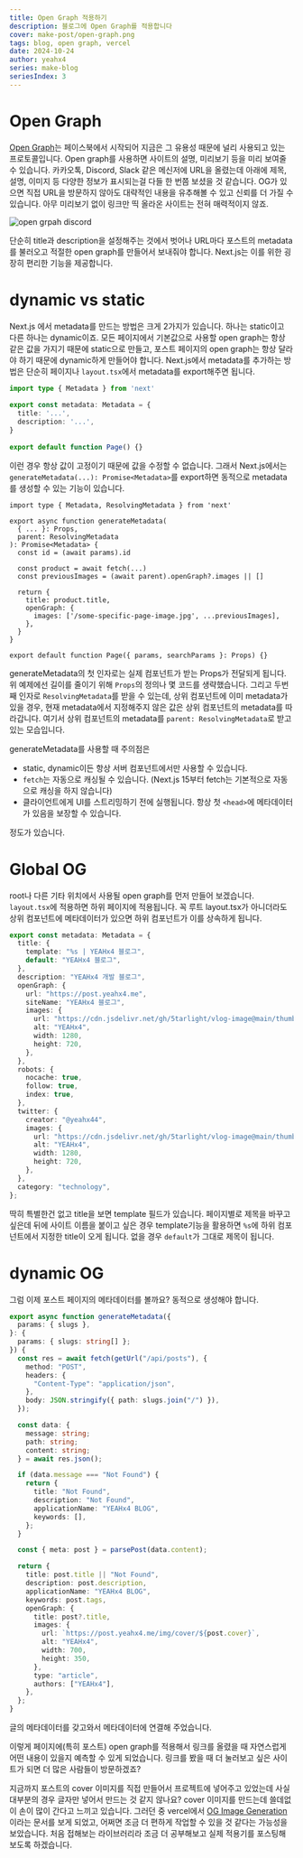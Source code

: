 ```yaml
---
title: Open Graph 적용하기
description: 블로그에 Open Graph를 적용합니다
cover: make-post/open-graph.png
tags: blog, open graph, vercel
date: 2024-10-24
author: yeahx4
series: make-blog
seriesIndex: 3
---
```


# Open Graph

[Open Graph](https://ogp.me/)는 페이스북에서 시작되어 지금은 그 유용성 때문에
널리 사용되고 있는 프로토콜입니다. Open graph를 사용하면 사이트의 설명, 미리보기 등을
미리 보여줄 수 있습니다. 카카오톡, Discord, Slack 같은 메신저에 URL을 올렸는데
아래에 제목, 설명, 이미지 등 다양한 정보가 표시되는걸 다들 한 번쯤 보셨을 것 같습니다.
OG가 있으면 직접 URL을 방문하지 않아도 대략적인 내용을 유추해볼 수 있고 신뢰를 더 가질
수 있습니다. 아무 미리보기 없이 링크만 띡 올라온 사이트는 전혀 매력적이지 않죠.

![open grpah discord](/img/make-blog/open-graph/og-discord.png)

단순히 title과 description을 설정해주는 것에서 벗어나 URL마다 포스트의 metadata를
불러오고 적절한 open graph를 만들어서 보내줘야 합니다. Next.js는 이를 위한 굉장히
편리한 기능을 제공합니다.

# dynamic vs static

Next.js 에서 metadata를 만드는 방법은 크게 2가지가 있습니다. 하나는 static이고
다른 하나는 dynamic이죠. 모든 페이지에서 기본값으로 사용할 open graph는 항상 같은
값을 가지기 때문에 static으로 만들고, 포스트 페이지의 open graph는 항상 달라야 하기
때문에 dynamic하게 만들어야 합니다. Next.js에서 metadata를 추가하는 방법은 단순히
페이지나 `layout.tsx`에서 metadata를 export해주면 됩니다.

```ts
import type { Metadata } from 'next'
 
export const metadata: Metadata = {
  title: '...',
  description: '...',
}
 
export default function Page() {}
```

이런 경우 항상 값이 고정이기 때문에 값을 수정할 수 없습니다. 그래서 Next.js에서는
`generateMetadata(...): Promise<Metadata>`를 export하면 동적으로
metadata를 생성할 수 있는 기능이 있습니다.

```tsx
import type { Metadata, ResolvingMetadata } from 'next'
 
export async function generateMetadata(
  { ... }: Props,
  parent: ResolvingMetadata
): Promise<Metadata> {
  const id = (await params).id
 
  const product = await fetch(...)
  const previousImages = (await parent).openGraph?.images || []
 
  return {
    title: product.title,
    openGraph: {
      images: ['/some-specific-page-image.jpg', ...previousImages],
    },
  }
}
 
export default function Page({ params, searchParams }: Props) {}
```

generateMetadata의 첫 인자로는 실제 컴포넌트가 받는 Props가 전달되게 됩니다.
위 예제에선 길이를 줄이기 위해 `Props`의 정의나 몇 코드를 생략했습니다. 그리고 두번째
인자로 `ResolvingMetadata`를 받을 수 있는데, 상위 컴포넌트에 이미 metadata가 있을
경우, 현재 metadata에서 지정해주지 않은 값은 상위 컴포넌트의 metadata를 따라갑니다.
여기서 상위 컴포넌트의 metadata를 `parent: ResolvingMetadata`로 받고 있는 모습입니다.

generateMetadata를 사용할 때 주의점은

- static, dynamic이든 항상 서버 컴포넌트에서만 사용할 수 있습니다.
- `fetch`는 자동으로 캐싱될 수 있습니다. (Next.js 15부터 fetch는 기본적으로 
  자동으로 캐싱을 하지 않습니다)
- 클라이언트에게 UI를 스트리밍하기 전에 실행됩니다. 항상 첫 `<head>`에 메타데이터가
  있음을 보장할 수 있습니다.

정도가 있습니다.

# Global OG

root나 다른 기타 위치에서 사용될 open graph를 먼저 만들어 보겠습니다. `layout.tsx`에
적용하면 하위 페이지에 적용됩니다. 꼭 루트 layout.tsx가 아니더라도 상위 컴포넌트에
메타데이터가 있으면 하위 컴포넌트가 이를 상속하게 됩니다.

```ts
export const metadata: Metadata = {
  title: {
    template: "%s | YEAHx4 블로그",
    default: "YEAHx4 블로그",
  },
  description: "YEAHx4 개발 블로그",
  openGraph: {
    url: "https://post.yeahx4.me",
    siteName: "YEAHx4 블로그",
    images: {
      url: "https://cdn.jsdelivr.net/gh/5tarlight/vlog-image@main/thumbnail/yeahx4bg.png",
      alt: "YEAHx4",
      width: 1280,
      height: 720,
    },
  },
  robots: {
    nocache: true,
    follow: true,
    index: true,
  },
  twitter: {
    creator: "@yeahx44",
    images: {
      url: "https://cdn.jsdelivr.net/gh/5tarlight/vlog-image@main/thumbnail/yeahx4bg.png",
      alt: "YEAHx4",
      width: 1280,
      height: 720,
    },
  },
  category: "technology",
};
```

딱히 특별한건 없고 title을 보면 template 필드가 있습니다. 페이지별로 제목을 바꾸고 싶은데
뒤에 사이트 이름을 붙이고 싶은 경우 template기능을 활용하면 `%s`에 하위 컴포넌트에서
지정한 title이 오게 됩니다. 없을 경우 `default`가 그대로 제목이 됩니다.

# dynamic OG

그럼 이제 포스트 페이지의 메타데이터를 볼까요? 동적으로 생성해야 합니다.

```ts
export async function generateMetadata({
  params: { slugs },
}: {
  params: { slugs: string[] };
}) {
  const res = await fetch(getUrl("/api/posts"), {
    method: "POST",
    headers: {
      "Content-Type": "application/json",
    },
    body: JSON.stringify({ path: slugs.join("/") }),
  });

  const data: {
    message: string;
    path: string;
    content: string;
  } = await res.json();

  if (data.message === "Not Found") {
    return {
      title: "Not Found",
      description: "Not Found",
      applicationName: "YEAHx4 BLOG",
      keywords: [],
    };
  }

  const { meta: post } = parsePost(data.content);

  return {
    title: post.title || "Not Found",
    description: post.description,
    applicationName: "YEAHx4 BLOG",
    keywords: post.tags,
    openGraph: {
      title: post?.title,
      images: {
        url: `https://post.yeahx4.me/img/cover/${post.cover}`,
        alt: "YEAHx4",
        width: 700,
        height: 350,
      },
      type: "article",
      authors: ["YEAHx4"],
    },
  };
}
```

글의 메타데이터를 갖고와서 메타데이터에 연결해 주었습니다.

이렇게 페이지에(특히 포스트) open graph를 적용해서 링크를 올렸을 때 자연스럽게 어떤
내용이 있을지 예측할 수 있게 되었습니다. 링크를 봤을 때 더 눌러보고 싶은 사이트가 되면
더 많은 사람들이 방문하겠죠?

지금까지 포스트의 cover 이미지를 직접 만들어서 프로젝트에 넣어주고 있었는데 사실
대부분의 경우 글자만 넣어서 만드는 것 같지 않나요? cover 이미지를 만드는데 쓸데없이 손이
많이 간다고 느끼고 있습니다. 그러던 중 vercel에서
[OG Image Generation](https://vercel.com/docs/functions/og-image-generation)이라는
문서를 보게 되었고, 어쩌면 조금 더 편하게 작업할 수 있을 것 같다는 가능성을 보았습니다.
처음 접해보는 라이브러리라 조금 더 공부해보고 실제 적용기를 포스팅해 보도록 하겠습니다.
